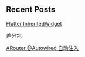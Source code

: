 ## Recent Posts

[Flutter InheritedWidget](//blog.evilmouth.net/flutter-inherited-widget/)

[差分包](//blog.evilmouth.net/android-incremental-update-diff-and-patch/)

[ARouter @Autowired 自动注入](//blog.evilmouth.net/arouter-autowired-zi-dong-zhu-ru/)

